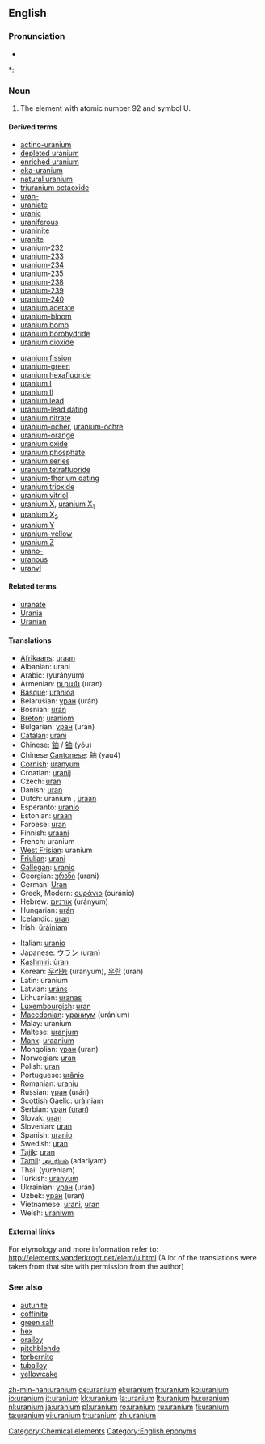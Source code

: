 ==English==
{{elements|U|protactinium|Pa|neptunium|Np}}

===Pronunciation===
* {{audio|en-us-uranium.ogg|Audio (US)}}

*: {{rhymes|eɪniəm}}

===Noun===
{{en-noun|-}}
{{wikipedia}}

# The element with atomic number 92 and symbol U.

====Derived terms====
{{top2}}
* [[actino-uranium]]
* [[depleted uranium]]
* [[enriched uranium]]
* [[eka-uranium]]
* [[natural uranium]]
* [[triuranium octaoxide]]
* [[uran-]]
* [[uraniate]]
* [[uranic]]
* [[uraniferous]]
* [[uraninite]]
* [[uranite]]
* [[uranium-232]]
* [[uranium-233]]
* [[uranium-234]]
* [[uranium-235]]
* [[uranium-238]]
* [[uranium-239]]
* [[uranium-240]]
* [[uranium acetate]]
* [[uranium-bloom]]
* [[uranium bomb]]
* [[uranium borohydride]]
* [[uranium dioxide]]
{{mid2}}
* [[uranium fission]]
* [[uranium-green]]
* [[uranium hexafluoride]]
* [[uranium I]]
* [[uranium II]]
* [[uranium lead]]
* [[uranium-lead dating]]
* [[uranium nitrate]]
* [[uranium-ocher]], [[uranium-ochre]]
* [[uranium-orange]]
* [[uranium oxide]]
* [[uranium phosphate]]
* [[uranium series]]
* [[uranium tetrafluoride]]
* [[uranium-thorium dating]]
* [[uranium trioxide]]
* [[uranium vitriol]]
* [[uranium X]], [[uranium X1|uranium X<sub>1</sub>]]
* [[uranium X2|uranium X<sub>2</sub>]]
* [[uranium Y]]
* [[uranium-yellow]]
* [[uranium Z]]
* [[urano-]]
* [[uranous]]
* [[uranyl]]
{{bottom}}

====Related terms====
* [[uranate]]
* [[Urania]]
* [[Uranian]]

====Translations====
{{top}}
* [[Afrikaans]]: [[uraan]]
* Albanian: urani
* Arabic: {{Arab|[[يورانيوم]]}} (yurányum) {{m}}
* Armenian: [[ուրան]] (uran)
* [[Basque]]: [[uranioa]]
* Belarusian: [[уран]] (urán) {{m}}
* Bosnian: [[uran]]
* [[Breton]]: [[uraniom]]
* Bulgarian: [[уран]] (urán) {{m}}
* [[Catalan]]: [[urani]]
* Chinese: [[鈾]] / [[铀]] (yóu)
* Chinese [[Cantonese]]: 鈾 (yau4)
* [[Cornish]]: [[uranyum]]
* Croatian: [[uranij]]
* Czech: [[uran#Czech|uran]] {{m}}
* Danish: [[uran]]
* Dutch: uranium {{n}}, [[uraan]] {{n}}
* Esperanto: [[uranio#Esperanto|uranio]]
* Estonian: [[uraan]]
* Faroese: [[uran]]
* Finnish: [[uraani]]
* French: uranium {{m}}
* [[West Frisian]]: uranium
* [[Friulian]]: [[urani]]
* [[Gallegan]]: [[uranio#Gallegan|uranio]]
* Georgian: [[ურანი]] (urani)
* German: [[Uran]] {{n}}
* Greek, Modern: [[ουράνιο]] (ouránio) {{n}}
* Hebrew: [[אורניום]] (urányum)
* Hungarian: [[urán]]
* Icelandic: [[úran]]
* Irish: [[úráiniam]]
{{mid}}
* Italian: [[uranio#Italian|uranio]] {{m}}
* Japanese: [[ウラン]] (uran)
* [[Kashmiri]]: [[ùran]]
* Korean: [[우라늄]] (uranyum), [[우란]] (uran)
* Latin: uranium
* Latvian: [[urāns]]
* Lithuanian: [[uranas]]
* [[Luxembourgish]]: [[uran]]
* [[Macedonian]]: [[ураниум]] (uránium) {{m}}
* Malay: uranium
* Maltese: [[uranjum]]
* [[Manx]]: [[uraanium]]
* Mongolian: [[уран]] (uran)
* Norwegian: [[uran]]
* Polish: [[uran]] {{m}}
* Portuguese: [[urânio]] {{m}}
* Romanian: [[uraniu]] {{n}}
* Russian: [[уран#Russian|уран]] (urán) {{m}}
* [[Scottish Gaelic]]: [[uràiniam]]
* Serbian: [[уран]] ([[uran]]) {{m}}
* Slovak: [[uran]]
* Slovenian: [[uran]]
* Spanish: [[uranio]] {{m}}
* Swedish: [[uran]]
* [[Tajik]]: [[uran]]
* [[Tamil]]: [[அடரியம்]] (adariyam)
* Thai: {{Thai|[[ยูเรเนียม]]}} (yūrēniam)
* Turkish: [[uranyum]]
* Ukrainian: [[уран]] (urán) {{m}}
* Uzbek: [[уран]] (uran)
* Vietnamese: [[urani]], [[uran]]
* Welsh: [[uraniwm]]
{{bottom}}

====External links====
For etymology and more information refer to:
http://elements.vanderkrogt.net/elem/u.html
(A lot of the translations were taken from that site with permission from the author)

===See also===
* [[autunite]]
* [[coffinite]]
* [[green salt]]
* [[hex]]
* [[oralloy]]
* [[pitchblende]]
* [[torbernite]]
* [[tuballoy]]
* [[yellowcake]]

[[Category:Chemical elements]]
[[Category:English eponyms]]

[[zh-min-nan:uranium]]
[[de:uranium]]
[[el:uranium]]
[[fr:uranium]]
[[ko:uranium]]
[[io:uranium]]
[[it:uranium]]
[[kk:uranium]]
[[la:uranium]]
[[lt:uranium]]
[[hu:uranium]]
[[nl:uranium]]
[[ja:uranium]]
[[pl:uranium]]
[[ro:uranium]]
[[ru:uranium]]
[[fi:uranium]]
[[ta:uranium]]
[[vi:uranium]]
[[tr:uranium]]
[[zh:uranium]]